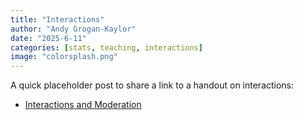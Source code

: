 ```yaml
---
title: "Interactions"
author: "Andy Grogan-Kaylor" 
date: "2025-6-11"
categories: [stats, teaching, interactions]
image: "colorsplash.png"
---
```


A quick placeholder post to share a link to a handout on interactions:

* [Interactions and Moderation](https://agrogan1.github.io/teaching/interactions/interactions.html)








